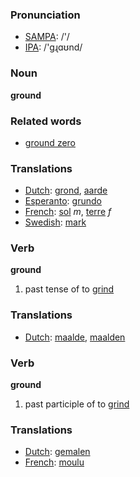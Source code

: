 === Pronunciation ===
*[[w:SAMPA|SAMPA]]: /'/
*[[w:IPA|IPA]]: /'gɻɑʊnd/


=== Noun ===

'''ground'''

=== Related words ===
*[[ground zero]]

=== Translations ===
*[[Dutch]]: [[grond]], [[aarde]]
*[[Esperanto]]: [[grundo]]
*[[French]]: [[sol]] ''m'', [[terre]] ''f''
*[[Swedish]]: [[mark]]

=== Verb ===

'''ground'''

# past tense of to [[grind]]

=== Translations ===
*[[Dutch]]: [[maalde]], [[maalden]]

=== Verb ===

'''ground'''

# past participle of to [[grind]]

=== Translations ===
*[[Dutch]]: [[gemalen]]
*[[French]]: [[moulu]]